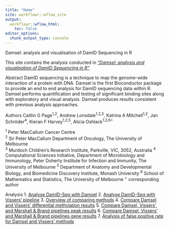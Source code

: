 ```yaml
---
title: "Home"
site: workflowr::wflow_site
output:
  workflowr::wflow_html:
    toc: false
editor_options:
  chunk_output_type: console
---
```


Damsel: analysis and visualisation of DamID Sequencing in R

This site contains the analysis conducted in [*"Damsel: analysis and visualisation of DamID Sequencing in R"*](https://www.biorxiv.org/content/10.1101/2024.06.12.598588v1)

Abstract
DamID sequencing is a technique to map the genome-wide interaction of a protein with DNA. Damsel is the first Bioconductor package to provide an end to end analysis for DamID sequencing data within R. Damsel performs quantification and testing of significant binding sites along with exploratory and visual analysis. Damsel produces results consistent with previous analysis approaches.

Authors
Caitlin G Page^1,2^, Andrew Lonsdale^1,2,3^, Katrina A Mitchell^1,2^, Jan Schröder^4^, Kieran F Harvey^1,2,5^, Alicia Oshlack^1,2,6+^

^1^ Peter MacCallum Cancer Centre  
^2^ Sir Peter MacCallum Department of Oncology, The University of Melbourne  
^3^ Murdoch Children’s Research Institute, Parkville, VIC, 3052, Australia
^4^ Computational Sciences Initiative, Department of Microbiology and Immunology, Peter Doherty Institute for Infection and Immunity, The University of Melbourne
^5^ Department of Anatomy and Developmental Biology, and Biomedicine Discovery Institute, Monash University
^6^ School of Mathematics and Statistics, The University of Melbourne 
^+^ corresponding author

Analysis
1. [Analyse DamID-Seq with Damsel](run-Damsel.html)
2. [Analyse DamID-Seq with Vissers' pipeline](run-Vissers.html)
3. [Overview of comparing methods](compare-Damsel-Vissers.html)
4. [Compare Damsel and Vissers' differential methylation results](compare_dm.html)
5. [Compare Damsel, Vissers', and Marshall & Brand pipelines peak results](compare_peaks.html)
6. [Compare Damsel, Vissers' and Marshall & Brand pipelines gene results](compare_genes.html)
7. [Analysis of false positive rate for Damsel and Vissers' methods](fp-test.html)



